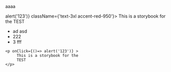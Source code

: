 
<Meta title="Introduction/About" />
aaaa

<p onClick={()=> alert('123')} className={'text-3xl accent-red-950'}>
     This is a storybook for the
     TEST
</p>

<Example/>

- ad asd
- 222
- 3 fff

```
<p onClick={()=> alert('123')} >
     This is a storybook for the
     TEST
</p>
```

